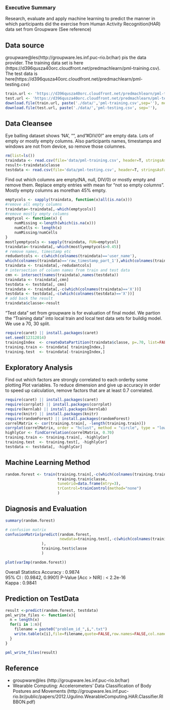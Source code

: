 ### Executive Summary
Research, evaluate and apply machine learning to predict the manner in which participants did the exercise from Human Activity Recognition(HAR) data set from Groupware (See reference)

## Data source
groupware@les(http://groupware.les.inf.puc-rio.br/har) pis the data provider. The training data set is here (https://d396qusza40orc.cloudfront.net/predmachlearn/pml-training.csv).
The test data is here(https://d396qusza40orc.cloudfront.net/predmachlearn/pml-testing.csv)

``` r
train.url <- 'https://d396qusza40orc.cloudfront.net/predmachlearn/pml-training.csv'
test.url <- 'https://d396qusza40orc.cloudfront.net/predmachlearn/pml-testing.csv'
download.file(train.url, paste('./data/','pml-training.csv',sep=''), method='wget')
download.file(test.url, paste('./data/','pml-testing.csv', sep=''),     method='wget')

```

## Data Cleansee
Eye balling dataset shows 'NA', "", and "#DIV/0!" are empty data. Lots of empty or mostly empty columns.
Also participants names, timestamps and windows are not from device, so remove those columnes.
``` r
rm(list=ls())
traindata <- read.csv(file='data/pml-training.csv', header=T, stringsAsFactors=TRUE, na.strings=c("NA", "", "#DIV/0!"))
result<-traindata$classe
testdata <- read.csv(file='data/pml-testing.csv', header=T, stringsAsFactors=TRUE, na.strings=c("NA", "", "#DIV/0!"))

``` 
Find out which columns are empty(NA, null, DIV/0) or mostly empty and remove them. Replace empty entries with mean for "not so empty columns". Mostly empty columns as morethan 45% empty.
``` r
emptycols <- sapply(traindata, function(x)all(is.na(x)))
#remove all empty columns
traindata<-traindata[,-which(emptycols)]
#remove mostly empty columns
emptycol <- function(x) {
    numMissing <-length(which(is.na(x)))
    numCells <- length(x)
    numMissing/numCells
}
mostlyemptycols <- sapply(traindata, FUN=emptycol)
traindata<-traindata[,-which(mostlyemptycols>0.45)]
# remove names, timestamp etc
redudantcols <- c(which(colnames(traindata)=='user_name'),
which(colnames(traindata)=='raw_timestamp_part_1'),which(colnames(traindata)=='raw_timestamp_part_2'),which(colnames(traindata)=='cvtd_timestamp'),which(colnames(traindata)=='new_window'),which(colnames(traindata)=='num_window'))
traindata <- traindata[,-redudantcols]
# intersection of column names from train and test data
cmn <- intersect(names(traindata),names(testdata))
traindata <- traindata[,cmn]
testdata <- testdata[, cmn]
traindata <- traindata[,-c(which(colnames(traindata)=='X'))]
testdata <- testdata[,-c(which(colnames(testdata)=='X'))]
# add back the result
traindata$classe<-result
``` 
"Test data" set from groupware is for evaluation of final model. We partion the 
"Training data" into local train and local test data sets for buildig model.
We use a 70, 30 split.
``` r
require(caret) || install.packages(caret)
set.seed(12312014)
trainingIndex  <- createDataPartition(traindata$classe, p=.70, list=FALSE)
training.train <- traindata[ trainingIndex,]
training.test  <- traindata[-trainingIndex,]
``` 
## Exploratory Analysis
Find out which factors are strongly correlated to each orderby some plotting
Plot variables. To reduce dimension and give up accuracy in order to speed up
calculation, remove factors that are at least 0.7 correlated.
``` r
require(caret) || install.packages(caret)
require(corrplot) || install.packages(corrplot)
require(kernlab) || install.packages(kernlab)
require(knitr) || install.packages(knitr)
require(randomForest) || install.packages(randomForest)
correlMatrix <- cor(training.train[, -length(training.train)])
corrplot(correlMatrix, order = "hclust", method = "circle", type = "lower", tl.cex = 0.8,  tl.col = rgb(0, 0, 0))
highlyCor <- findCorrelation(correlMatrix, 0.70)
training.train <- training.train[, -highlyCor]
training.test  <- training.test[, -highlyCor] 
testdata <- testdata[, -highlyCor]

``` 
## Machine Learning Method

``` r
random.forest <- train(training.train[,-c(which(colnames(training.train)=='classe'))],
                       training.train$classe,
                       tuneGrid=data.frame(mtry=3),
                       trControl=trainControl(method="none")
                       )
``` 

## Diagnosis and Evaluation

``` r
summary(random.forest)

# confusion matrix
confusionMatrix(predict(random.forest,
                        newdata=training.test[,-c(which(colnames(training.test)=='classe'))]
                ),
                training.test$classe
                )

plot(varImp(random.forest))
```
Overall Statistics
Accuracy : 0.9874          
95% CI : (0.9842, 0.9901)
P-Value [Acc > NIR] : < 2.2e-16       
Kappa : 0.9841          

## Prediction on TestData
``` r
result <-predict(random.forest, testdata)
pml_write_files <- function(x){
  n = length(x)
  for(i in 1:n){
    filename = paste0("problem_id_",i,".txt")
    write.table(x[i],file=filename,quote=FALSE,row.names=FALSE,col.names=FALSE)
  }
}

pml_write_files(result)
```
## Reference
* groupware@les (http://groupware.les.inf.puc-rio.br/har)
* Wearable Computing: Accelerometers’ Data
Classification of Body Postures and Movements (http://groupware.les.inf.puc-rio.br/public/papers/2012.Ugulino.WearableComputing.HAR.Classifier.RIBBON.pdf)
